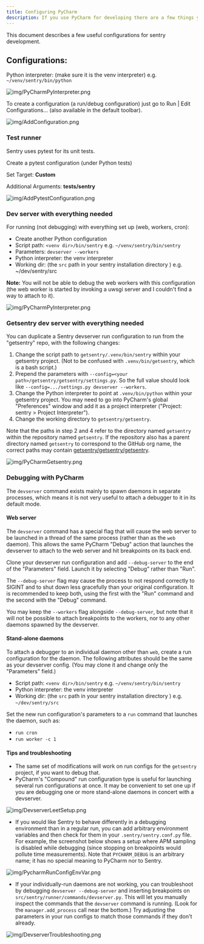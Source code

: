 ```yaml
---
title: Configuring PyCharm
description: If you use PyCharm for developing there are a few things you need to configure in order to be able to run and debug.
---
```


This document describes a few useful configurations for sentry development.

## Configurations:

Python interpreter: (make sure it is the venv interpreter) e.g. `~/venv/sentry/bin/python`

![img/PyCharmPyInterpreter.png](img/PyCharmPyInterpreter.png)

To create a configuration (a run/debug configuration) just go to Run | Edit Configurations... (also available in the default toolbar).

![img/AddConfiguration.png](img/AddConfiguration.png)

### Test runner

Sentry uses pytest for its unit tests.

Create a pytest configuration (under Python tests)

Set Target: **Custom**

Additional Arguments: **tests/sentry**

![img/AddPytestConfiguration.png](img/AddPytestConfiguration.png)

### Dev server with everything needed

For running (not debugging) with everything set up (web, workers, cron):

- Create another Python configuration
- Script path: `<venv dir>/bin/sentry` e.g. `~/venv/sentry/bin/sentry`
- Parameters: `devserver --workers`
- Python interpreter: the venv interpreter
- Working dir: (the `src` path in your sentry installation directory ) e.g. ~/dev/sentry/src

**Note:** You will not be able to debug the web workers with this configuration (the web worker is started by invoking a uwsgi server and I couldn't find a way to attach to it).

![img/PyCharmPyInterpreter.png](img/PyCharmPyInterpreter.png)

### Getsentry dev server with everything needed

You can duplicate a Sentry devserver run configuration to run from the "getsentry" repo, with the following changes:

1. Change the script path to `getsentry/.venv/bin/sentry` within your getsentry project. (Not to be confused with `.venv/bin/getsentry`, which is a bash script.)
2. Prepend the parameters with `--config=<your path>/getsentry/getsentry/settings.py`. So the full value should look like `--config=.../settings.py devserver --workers`.
3. Change the Python interpreter to point at `.venv/bin/python` within your getsentry project. You may need to go into PyCharm's global "Preferences" window and add it as a project interpreter ("Project: sentry > Project Interpreter").
4. Change the working directory to `getsentry/getsentry`.

Note that the paths in step 2 and 4 refer to the directory named `getsentry` within the repository named `getsentry`. If the repository also has a parent directory named `getsentry` to correspond to the GitHub org name, the correct paths may contain [getsentry/getsentry/getsentry](https://en.wikipedia.org/wiki/Semantic_satiation).

![img/PyCharmGetsentry.png](img/PyCharmGetsentry.png)

### Debugging with PyCharm

The `devserver` command exists mainly to spawn daemons in separate processes, which means it is not very useful to attach a debugger to it in its default mode.

#### Web server

The `devserver` command has a special flag that will cause the web server to be launched in a thread of the same process (rather than as the `web` daemon). This allows the same PyCharm "Debug" action that launches the devserver to attach to the web server and hit breakpoints on its back end.

Clone your devserver run configuration and add `--debug-server` to the end of the "Parameters" field. Launch it by selecting "Debug" rather than "Run".

The `--debug-server` flag may cause the process to not respond correctly to SIGINT and to shut down less gracefully than your original configuration. It is recommended to keep both, using the first with the "Run" command and the second with the "Debug" command.

You may keep the `--workers` flag alongside `--debug-server`, but note that it will not be possible to attach breakpoints to the workers, nor to any other daemons spawned by the devserver.

#### Stand-alone daemons

To attach a debugger to an individual daemon other than `web`, create a run configuration for the daemon. The following attributes should be the same as your devserver config. (You may clone it and change only the "Parameters" field.)

- Script path: `<venv dir>/bin/sentry` e.g. `~/venv/sentry/bin/sentry`
- Python interpreter: the venv interpreter
- Working dir: (the `src` path in your sentry installation directory ) e.g. `~/dev/sentry/src`

Set the new run configuration's parameters to a `run` command that launches the daemon, such as:

- `run cron`
- `run worker -c 1`

#### Tips and troubleshooting

- The same set of modifications will work on run configs for the `getsentry` project, if you want to debug that.
- PyCharm's "Compound" run configuration type is useful for launching several run configurations at once. It may be convenient to set one up if you are debugging one or more stand-alone daemons in concert with a devserver.

![img/DevserverLeetSetup.png](img/DevserverLeetSetup.png)

- If you would like Sentry to behave differently in a debugging environment than in a regular run, you can add arbitrary environment variables and then check for them in your `.sentry/sentry.conf.py` file. For example, the screenshot below shows a setup where APM sampling is disabled while debugging (since stopping on breakpoints would pollute time measurements). Note that `PYCHARM_DEBUG` is an arbitrary name; it has no special meaning to PyCharm nor to Sentry.

![img/PycharmRunConfigEnvVar.png](img/PycharmRunConfigEnvVar.png)

- If your individually-run daemons are not working, you can troubleshoot by debugging `devserver --debug-server` and inserting breakpoints on `src/sentry/runner/commands/devserver.py`. This will let you manually inspect the commands that the `devserver` command is running. (Look for the `manager.add_process` call near the bottom.) Try adjusting the parameters in your run configs to match those commands if they don't already.

![img/DevserverTroubleshooting.png](img/DevserverTroubleshooting.png)
